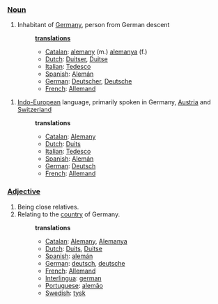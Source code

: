 ===[[Noun]]===
#Inhabitant of [[Germany]], person from German descent
#:'''[[translation]]s'''
#:*[[Catalan]]: [[alemany]] (m.) [[alemanya]] (f.)
#:*[[Dutch]]: [[Duitser]], [[Duitse]]
#:*[[Italian]]: [[Tedesco]]
#:*[[Spanish]]: [[Alemán]]
#:*[[German]]: [[Deutscher]], [[Deutsche]]
#:*[[French]]: [[Allemand]]

#[[Indo-European]] language, primarily spoken in Germany, [[Austria]] and [[Switzerland]]
#:'''translations'''
#:*[[Catalan]]: [[Alemany]]
#:*[[Dutch]]: [[Duits]]
#:*[[Italian]]: [[Tedesco]]
#:*[[Spanish]]: [[Alemán]]
#:*[[German]]: [[Deutsch]]
#:*[[French]]: [[Allemand]]

===[[Adjective]]===
#Being close relatives.
#Relating to the [[country]] of Germany.
#:'''translations'''
#:*[[Catalan]]: [[Alemany]], [[Alemanya]]
#:*[[Dutch]]: [[Duits]], [[Duitse]]
#:*[[Spanish]]: [[alemán]]
#:*[[German]]: [[deutsch]], [[deutsche]]
#:*[[French]]: [[Allemand]]
#:*[[Interlingua]]: [[german]]
#:*[[Portuguese]]: [[alemão]]
#:*[[Swedish]]: [[tysk]]